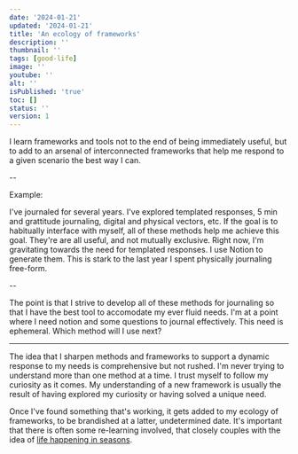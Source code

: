 ```yaml
---
date: '2024-01-21'
updated: '2024-01-21'
title: 'An ecology of frameworks'
description: ''
thumbnail: ''
tags: [good-life]
image: ''
youtube: ''
alt: ''
isPublished: 'true'
toc: []
status: ''
version: 1
---
```


I learn frameworks and tools not to the end of being immediately useful, but to add to an arsenal of interconnected frameworks that help me respond to a given scenario the best way I can.

--

Example:

I've journaled for several years. I've explored templated responses, 5 min and grattitude journaling, digital and physical vectors, etc. If the goal is to habitually interface with myself, all of these methods help me achieve this goal. They're are all useful, and not mutually exclusive. Right now, I'm gravitating towards the need for templated responses. I use Notion to generate them. This is stark to the last year I spent physically journaling free-form.

--

The point is that I strive to develop all of these methods for journaling so that I have the best tool to accomodate my ever fluid needs. I'm at a point where I need notion and some questions to journal effectively. This need is ephemeral. Which method will I use next?

---
The idea that I sharpen methods and frameworks to support a dynamic response to my needs is comprehensive but not rushed. I'm never trying to understand more than one method at a time. I trust myself to follow my curiosity as it comes. My understanding of a new framework is usually the result of having explored my curiosity or having solved a unique need.

Once I've found something that's working, it gets added to my ecology of frameworks, to be brandished at a latter, undetermined date. It's important that there is often some re-learning involved, that closely couples with the idea of [life happening in seasons](https://jacobs.blue/journal/life-in-seasons).